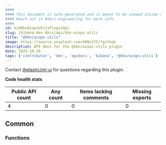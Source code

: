```yaml
---
####
#### This document is auto-generated and is meant to be viewed inside our experimental, new docs system.
#### Reach out in #docs-engineering for more info.
####
id: kibKbnAiopsUtilsPluginApi
slug: /kibana-dev-docs/api/kbn-aiops-utils
title: "@kbn/aiops-utils"
image: https://source.unsplash.com/400x175/?github
description: API docs for the @kbn/aiops-utils plugin
date: 2025-10-26
tags: ['contributor', 'dev', 'apidocs', 'kibana', '@kbn/aiops-utils']
---
```




Contact [@elastic/ml-ui](https://github.com/orgs/elastic/teams/ml-ui) for questions regarding this plugin.

**Code health stats**

| Public API count  | Any count | Items lacking comments | Missing exports |
|-------------------|-----------|------------------------|-----------------|
| 4 | 0 | 0 | 0 |

## Common

### Functions
<DocDefinitionList data={kbnAiopsUtilsObj.common.functions}/>

